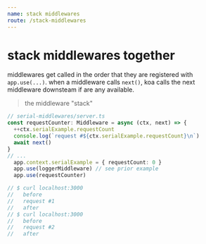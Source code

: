 ```yaml
---
name: stack middlewares
route: /stack-middlewares
---
```

# stack middlewares together

middlewares get called in the order that they are registered with `app.use(...)`.
when a middleware calls `next()`, koa calls the next middleware downsteam if are any available.


> the middleware "stack"

```typescript
// serial-middlewares/server.ts
const requestCounter: Middleware = async (ctx, next) => {
  ++ctx.serialExample.requestCount
  console.log(`request #${ctx.serialExample.requestCount}\n`)
  await next()
}
// ...
  app.context.serialExample = { requestCount: 0 }
  app.use(loggerMiddleware) // see prior example
  app.use(requestCounter)

// $ curl localhost:3000
//   before
//   request #1
//   after
// $ curl localhost:3000
//   before
//   request #2
//   after
```
